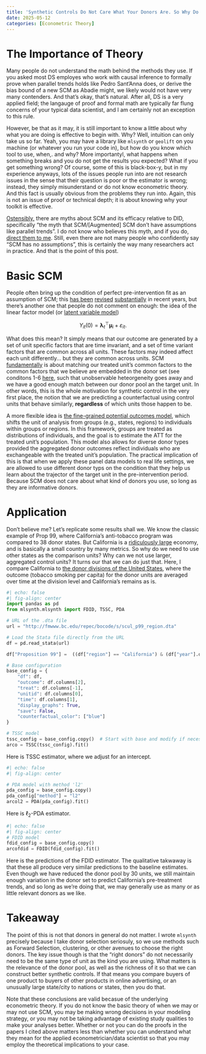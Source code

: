 ```yaml
---
title: 'Synthetic Controls Do Not Care What Your Donors Are. So Why Do You?'
date: 2025-05-12
categories: [Econometric Theory]
---
```


# The Importance of Theory

Many people do not understand the math behind the methods they use. If you asked most DS employes who work with causal inference to formally prove when parallel trends holds like Pedro Sant'Anna does, or derive the bias bound of a new SCM as Abadie might, we likely would not have very many contenders. And that's okay, that's natural. After all, DS is a very applied field; the langauge of proof and formal math are typically far flung concerns of your typical data scientist, and I am certainly not an exception to this rule.

However, be that as it may, it is still important to know a little about why what you are doing is effective to begin with. Why? Well, intuition can only take us so far. Yeah, you may have a library like ```mlsynth``` or ```geolift``` on you machine (or whatever you run your code in), but how do you know which tool to use, when,. and why? More importantyl, what happens when something breaks and you do not get the results you expected? What if you get something wrong? Of course, some of this is black-box-y, but in my experience anyways, lots of the issues people run into are not research issues in the sense that their question is poor or the estimator is wrong; instead, they simply misunderstand or do not know econometric theory. And this fact is usually obvious from the problems they run into. Again, this is not an issue of proof or technical depth; it is about knowing why your toolkit is effective.

[Ostensibly,](https://www.linkedin.com/posts/venkat-raman-analytics_why-advanced-difference-in-differences-did-activity-7318168653907025922-sQp_?utm_source=share&utm_medium=member_desktop&rcm=ACoAAB2Q8asBlsCYlwKJgJ488VWbcV1CX14FdOw) there are myths about SCM and its efficacy relative to DID, specifically "the myth that SCM/[Augmented] SCM don't have assumptions like parallel trends". I do not know who believes this myth, and if you do, [direct them to me](https://jgreathouse9.github.io/docs/consulting.html). Still, even there are not many people who confidently say "SCM has no assumptions", this is certainly the way many researchers act in practice. And that is the point of this post.

# Basic SCM

People often bring up the condition of perfect pre-intervention fit as an assumption of SCM; this [has been](https://arxiv.org/pdf/2211.12095) [revised](https://doi.org/10.3982/QE1596) [substantially](https://arxiv.org/pdf/2108.13935) in recent years, but there's another one that people do not comment on enough: the idea of the linear factor model (or [latent variable model](https://www.jmlr.org/papers/volume19/17-777/17-777.pdf))

$$
Y_{it}(0) = \boldsymbol{\lambda}_t^\top \boldsymbol{\mu}_i + \varepsilon_{it}.
$$

What does this mean? It simply means that our outcome are generated by a set of unit specific factors that are time invariant, and a set of time variant factors that are common across all units. These factors may indeed affect each unit differently... but they are common across units. SCM [fundamentally](https://osf.io/preprints/socarxiv/fc9xt_v1) is about matching our treated unit's common factors to the common factors that we believe are embedded in the donor set (see conditons 1-6 [here](https://arxiv.org/pdf/2211.12095), such that unobservable heteorgeneity goes away and we have a good enough match between our donor pool an the target unit. In other words, this is the whole motivation for synthetic control in the very first place, the notion that we are predicting a counterfactual using control units that behave similarly, **regardless** of which units those happen to be.

A more flexible idea is [the fine-grained potential outcomes model](https://proceedings.mlr.press/v151/shi22b/shi22b.pdf), which shifts the unit of analysis from groups (e.g., states, regions) to individuals within groups or regions. In this framework, groups are treated as distributions of individuals, and the goal is to estimate the ATT for the treated unit’s population. This model also allows for diverse donor types provided the aggregated donor outcomes reflect individuals who are exchangeable with the treated unit’s population. The practical implication of this is that when we apply these panel data models to real life settings, we are allowed to use different donor typs on the condition that they help us learn about the trajector of the target unit in the pre-intervention period. Because SCM does not care about what kind of donors you use, so long as they are informative donors.

# Application

Don't believe me? Let's replicate some results shall we. We know the classic example of Prop 99, where California's anti-tobacco program was compared to 38 donor states. But California is a [ridiculously large](https://www.gov.ca.gov/2025/04/23/california-is-now-the-4th-largest-economy-in-the-world/) economy, and is basically a small country by many metrics. So why do we need to use other states as the comparison units? Why can we not use larger, aggregated control units? It turns our that we can do just that. Here, I compare California to [the donor divisions of the United States](https://www2.census.gov/geo/pdfs/maps-data/maps/reference/us_regdiv.pdf), where the outcome (tobacco smoking per capita) for the donor units are averaged over time at the division level and California's remains as is.

```python
#| echo: false
#| fig-align: center
import pandas as pd
from mlsynth.mlsynth import FDID, TSSC, PDA

# URL of the .dta file
url = "http://fmwww.bc.edu/repec/bocode/s/scul_p99_region.dta"

# Load the Stata file directly from the URL
df = pd.read_stata(url)

df["Proposition 99"] =  ((df["region"] == "California") & (df["year"].dt.year >= 1989)).astype(int)

# Base configuration
base_config = {
    "df": df,
    "outcome": df.columns[2],
    "treat": df.columns[-1],
    "unitid": df.columns[0],
    "time": df.columns[1],
    "display_graphs": True,
    "save": False,
    "counterfactual_color": ["blue"]
}

# TSSC model
tssc_config = base_config.copy()  # Start with base and modify if necessary
arco = TSSC(tssc_config).fit()
```

Here is TSSC estimator, where we adjust for an intercept.

```python
#| echo: false
#| fig-align: center

# PDA model with method 'l2'
pda_config = base_config.copy()
pda_config["method"] = "l2"
arcol2 = PDA(pda_config).fit()
```
Here is $\ell_2$-PDA estimator.

```python
#| echo: false
#| fig-align: center
# FDID model
fdid_config = base_config.copy()
arcofdid = FDID(fdid_config).fit()
```

Here is the predictions of the FDID estimator. The qualitative takwaway is that these all produce very similar predictions to the baseline estimates. Even though we have reduced the donor pool by 30 units, we still maintain enough variation in the donor set to predict California's pre-treatment trends, and so long as we're doing that, we may generally use as many or as little relevant donors as we like.


# Takeaway

The point of this is not that donors in general do not matter. I wrote ```mlsynth``` precisely because I take donor selection seriosuly, so we use methods such as Forward Selection, clustering, or other avenues to choose the right donors. The key issue though is that the "right donors" do not necessarily need to be the same type of unit as the kind you are using. What matters is the relevance of the donor pool, as well as the richness of it so that we can construct better synthetic controls. If that means you compare buyers of one product to buyers of other products in online advertising, or an unusually large state/city to nations or states, then you do that.

Note that these conclusions are valid becasue of the underlying econometric theory. If you do not know the basic theory of when we may or may not use SCM, you may be making wrong decisions in your modeling strategy, or you may not be taking advantage of existing study qualities to make your analyses better. Whether or not you can do the proofs in the papers I cited above matters less than whether you can understand what they mean for the applied econometrician/data scientist so that you may employ the theoretical implications to your case.
